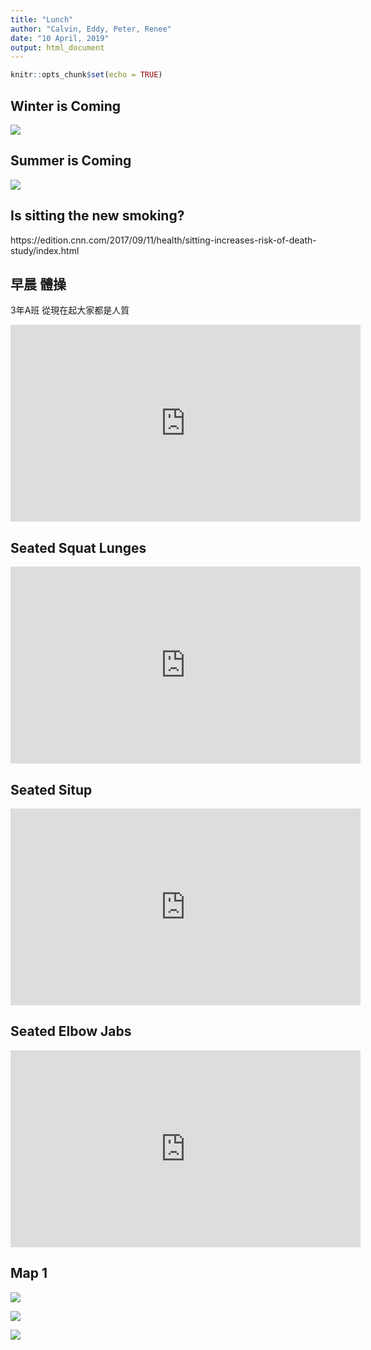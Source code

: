 ```yaml
---
title: "Lunch"
author: "Calvin, Eddy, Peter, Renee"
date: "10 April, 2019"
output: html_document
---
```


```r
knitr::opts_chunk$set(echo = TRUE)
```

## Winter is Coming

![](https://vignette.wikia.nocookie.net/gameofthrones/images/b/b6/Eddard_promo.jpg/revision/latest/scale-to-width-down/1000?cb=20161215030537)

## Summer is Coming

![](http://www.quickmeme.com/img/36/36efec8b6c425f369f9cfd6157fb65eb95b28a0fbe7f352571a25679ab4fe839.jpg)


## Is sitting the new smoking?

https://edition.cnn.com/2017/09/11/health/sitting-increases-risk-of-death-study/index.html

## 早晨 體操

3年A班 從現在起大家都是人質

<iframe width="560" height="315" src="https://www.youtube.com/embed/ioba52xqJ2Y" frameborder="0" allow="accelerometer; autoplay; encrypted-media; gyroscope; picture-in-picture" allowfullscreen></iframe>

## Seated Squat Lunges

<iframe width="560" height="315" src="https://www.youtube.com/embed/lNuehyeIKkw?start=54" frameborder="0" allow="accelerometer; autoplay; encrypted-media; gyroscope; picture-in-picture" allowfullscreen></iframe>

## Seated Situp

<iframe width="560" height="315" src="https://www.youtube.com/embed/lNuehyeIKkw?start=108" frameborder="0" allow="accelerometer; autoplay; encrypted-media; gyroscope; picture-in-picture" allowfullscreen></iframe>

## Seated Elbow Jabs

<iframe width="560" height="315" src="https://www.youtube.com/embed/lNuehyeIKkw?start=180" frameborder="0" allow="accelerometer; autoplay; encrypted-media; gyroscope; picture-in-picture" allowfullscreen></iframe>


## Map 1

![](../raw/map1.png)


![](../raw/map2.png)

![](../raw/view1.JPG)